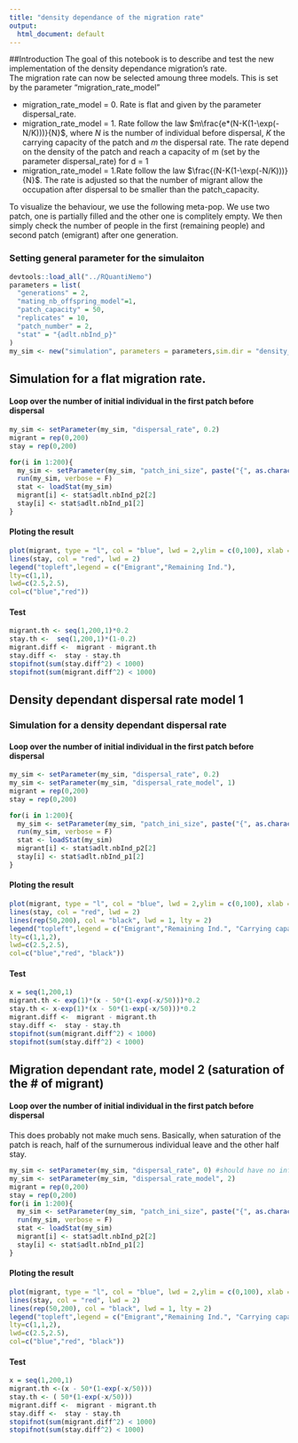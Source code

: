 ```yaml
---
title: "density dependance of the migration rate"
output:
  html_document: default
---
```


##Introduction
The goal of this notebook is to describe and test the new implementation of the density dependance migration's rate.   
The migration rate can now be selected amoung three models. This is set by the parameter "migration_rate_model"
 
 * migration_rate_model = 0. Rate is flat and given by the parameter dispersal_rate.
 * migration_rate_model = 1. Rate follow the law $m\frac{e*(N-K(1-\exp(-N/K)))}{N}$, where $N$ is the number of individual before dispersal, $K$ the carrying capacity of the patch and $m$ the dispersal rate. The rate depend on the density of the patch and reach a capacity of m (set by the parameter dispersal_rate) for d = 1
 * migration_rate_model = 1.Rate follow the law $\frac{(N-K(1-\exp(-N/K)))}{N}$. The rate is adjusted so that the number of migrant allow the occupation after dispersal to be smaller than the patch_capacity. 

To visualize the behaviour, we use the following meta-pop. We use two patch, one is partially filled and the other one is complitely empty. We then simply check the number of people in the first (remaining people) and second patch (emigrant) after one generation.

### Setting general parameter for the simulaiton
```r
devtools::load_all("../RQuantiNemo")
parameters = list(
  "generations" = 2,
  "mating_nb_offspring_model"=1, 
  "patch_capacity" = 50,
  "replicates" = 10,
  "patch_number" = 2,
  "stat" = "{adlt.nbInd_p}"
)
my_sim <- new("simulation", parameters = parameters,sim.dir = "density_migration_rate/")
```

## Simulation for a flat migration rate. 
#### Loop over the number of initial individual in the first patch before dispersal
```r
my_sim <- setParameter(my_sim, "dispersal_rate", 0.2)
migrant = rep(0,200)
stay = rep(0,200)

for(i in 1:200){
  my_sim <- setParameter(my_sim, "patch_ini_size", paste("{", as.character(i)," 0}", collapse = ""))
  run(my_sim, verbose = F)
  stat <- loadStat(my_sim)
  migrant[i] <- stat$adlt.nbInd_p2[2]
  stay[i] <- stat$adlt.nbInd_p1[2]
}
```

#### Ploting the result
```r
plot(migrant, type = "l", col = "blue", lwd = 2,ylim = c(0,100), xlab = "Initial pop", ylab = "final pop")
lines(stay, col = "red", lwd = 2)
legend("topleft",legend = c("Emigrant","Remaining Ind."),
lty=c(1,1),
lwd=c(2.5,2.5),
col=c("blue","red")) 
```

#### Test
```r
migrant.th <- seq(1,200,1)*0.2
stay.th <-  seq(1,200,1)*(1-0.2)
migrant.diff <-  migrant - migrant.th
stay.diff <-  stay - stay.th
stopifnot(sum(stay.diff^2) < 1000)
stopifnot(sum(migrant.diff^2) < 1000)
```


## Density dependant dispersal rate model 1
### Simulation for a density dependant dispersal rate
#### Loop over the number of initial individual in the first patch before dispersal
```r
my_sim <- setParameter(my_sim, "dispersal_rate", 0.2)
my_sim <- setParameter(my_sim, "dispersal_rate_model", 1)
migrant = rep(0,200)
stay = rep(0,200)

for(i in 1:200){
  my_sim <- setParameter(my_sim, "patch_ini_size", paste("{", as.character(i)," 0}", collapse = ""))
  run(my_sim, verbose = F)
  stat <- loadStat(my_sim)
  migrant[i] <- stat$adlt.nbInd_p2[2]
  stay[i] <- stat$adlt.nbInd_p1[2]
}
```

#### Ploting the result
```r
plot(migrant, type = "l", col = "blue", lwd = 2,ylim = c(0,100), xlab = "Initial pop", ylab = "final pop")
lines(stay, col = "red", lwd = 2)
lines(rep(50,200), col = "black", lwd = 1, lty = 2)
legend("topleft",legend = c("Emigrant","Remaining Ind.", "Carrying capacity"),
lty=c(1,1,2),
lwd=c(2.5,2.5),
col=c("blue","red", "black")) 
```
#### Test
```r
x = seq(1,200,1)
migrant.th <- exp(1)*(x - 50*(1-exp(-x/50)))*0.2
stay.th <- x-exp(1)*(x - 50*(1-exp(-x/50)))*0.2
migrant.diff <-  migrant - migrant.th
stay.diff <-  stay - stay.th
stopifnot(sum(migrant.diff^2) < 1000)
stopifnot(sum(stay.diff^2) < 1000)
```


## Migration dependant rate, model 2 (saturation of the # of migrant)
#### Loop over the number of initial individual in the first patch before dispersal
This does probably not make much sens. Basically, when saturation of the patch is reach, half of the surnumerous individual leave and the other half stay. 

```r
my_sim <- setParameter(my_sim, "dispersal_rate", 0) #should have no influence whatsoever
my_sim <- setParameter(my_sim, "dispersal_rate_model", 2)
migrant = rep(0,200)
stay = rep(0,200)
for(i in 1:200){
  my_sim <- setParameter(my_sim, "patch_ini_size", paste("{", as.character(i)," 0}", collapse = ""))
  run(my_sim, verbose = F)
  stat <- loadStat(my_sim)
  migrant[i] <- stat$adlt.nbInd_p2[2]
  stay[i] <- stat$adlt.nbInd_p1[2]
}
```


#### Ploting the result
```r
plot(migrant, type = "l", col = "blue", lwd = 2,ylim = c(0,100), xlab = "Initial pop", ylab = "final pop")
lines(stay, col = "red", lwd = 2)
lines(rep(50,200), col = "black", lwd = 1, lty = 2)
legend("topleft",legend = c("Emigrant","Remaining Ind.", "Carrying capacity"),
lty=c(1,1,2),
lwd=c(2.5,2.5),
col=c("blue","red", "black")) 
```

#### Test
```r
x = seq(1,200,1)
migrant.th <-(x - 50*(1-exp(-x/50)))
stay.th <- ( 50*(1-exp(-x/50)))
migrant.diff <-  migrant - migrant.th
stay.diff <-  stay - stay.th
stopifnot(sum(migrant.diff^2) < 1000)
stopifnot(sum(stay.diff^2) < 1000)
```
